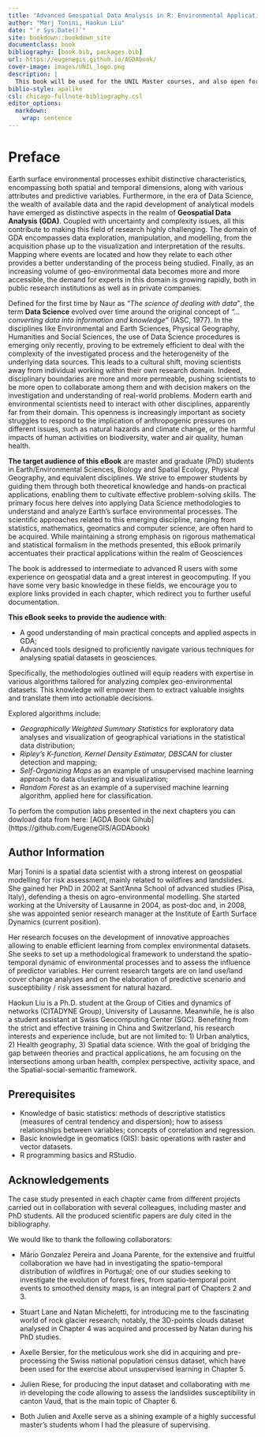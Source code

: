 ```yaml
---
title: "Advanced Geospatial Data Analysis in R: Environmental Applications"
author: "Marj Tonini, Haokun Liu"
date: "`r Sys.Date()`"
site: bookdown::bookdown_site
documentclass: book
bibliography: [book.bib, packages.bib]
url: https://eugenegis.github.io/AGDAbook/
cover-image: images/UNIL_logo.png
description: |
  This book will be used for the UNIL Master courses, and also open for the publich who are interested in. 
biblio-style: apalike
csl: chicago-fullnote-bibliography.csl
editor_options: 
  markdown: 
    wrap: sentence
---
```


# Preface {.unnumbered}

Earth surface environmental processes exhibit distinctive characteristics, encompassing both spatial and temporal dimensions, along with various attributes and predictive variables.
Furthermore, in the era of Data Science, the wealth of available data and the rapid development of analytical models have emerged as distinctive aspects in the realm of **Geospatial Data Analysis (GDA)**.
Coupled with uncertainty and complexity issues, all this contribute to making this field of research highly challenging.
The domain of GDA encompasses data exploration, manipulation, and modelling, from the acquisition phase up to the visualization and interpretation of the results.
Mapping where events are located and how they relate to each other provides a better understanding of the process being studied.
Finally, as an increasing volume of geo-environmental data becomes more and more accessible, the demand for experts in this domain is growing rapidly, both in public research institutions as well as in private companies.

Defined for the first time by Naur as *"The science of dealing with data"*, the term **Data Science** evolved over time around the original concept of *"...converting data into information and knowledge"* (IASC, 1977).
In the disciplines like Environmental and Earth Sciences, Physical Geography, Humanities and Social Sciences, the use of Data Science procedures is emerging only recently, proving to be extremely efficient to deal with the complexity of the investigated process and the heterogeneity of the underlying data sources.
This leads to a cultural shift, moving scientists away from individual working within their own research domain.
Indeed, disciplinary boundaries are more and more permeable, pushing scientists to be more open to collaborate among them and with decision makers on the investigation and understanding of real-world problems.
Modern earth and environmental scientists need to interact with other disciplines, apparently far from their domain.
This openness is increasingly important as society struggles to respond to the implication of anthropogenic pressures on different issues, such as natural hazards and climate change, or the harmful impacts of human activities on biodiversity, water and air quality, human health.

**The target audience of this eBook** are master and graduate (PhD) students in Earth/Environmental Sciences, Biology and Spatial Ecology, Physical Geography, and equivalent disciplines.
We strive to empower students by guiding them through both theoretical knowledge and hands-on practical applications, enabling them to cultivate effective problem-solving skills.
The primary focus here delves into applying Data Science methodologies to understand and analyze Earth's surface environmental processes.
The scientific approaches related to this emerging discipline, ranging from statistics, mathematics, geomatics and computer science, are often hard to be acquired.
While maintaining a strong emphasis on rigorous mathematical and statistical formalism in the methods presented, this eBook primarily accentuates their practical applications within the realm of Geosciences

The book is addressed to intermediate to advanced R users with some experience on geospatial data and a great interest in geocomputing.
If you have some very basic knowledge in these fields, we encourage you to explore links provided in each chapter, which redirect you to further useful documentation.

**This eBook seeks to provide the audience with**:

-   A good understanding of main practical concepts and applied aspects in GDA;
-   Advanced tools designed to proficiently navigate various techniques for analysing spatial datasets in geosciences.

Specifically, the methodologies outlined will equip readers with expertise in various algorithms tailored for analyzing complex geo-environmental datasets.
This knowledge will empower them to extract valuable insights and translate them into actionable decisions.

Explored algorithms include:

-   *Geographically Weighted Summary Statistics* for exploratory data analyses and visualization of geographical variations in the statistical data distribution;
-   *Ripley's K-function, Kernel Density Estimator, DBSCAN* for cluster detection and mapping;
-   *Self-Organizing Maps* as an example of unsupervised machine learning approach to data clustering and visualization;
-   *Random Forest* as an example of a supervised machine learning algorithm, applied here for classification.

To perfom the compution labs presented in the next chapters you can dowload data from here: [AGDA Book Gihub] (https://github.com/EugeneGIS/AGDAbook)

## Author Information {.unnumbered}

Marj Tonini is a spatial data scientist with a strong interest on geospatial modelling for risk assessment, mainly related to wildfires and landslides. She gained her PhD in 2002 at Sant’Anna School of advanced studies (Pisa, Italy), defending a thesis on agro-environmental modelling. She started working at the University of Lausanne in 2004, as post-doc and, in 2008, she was appointed senior research manager at the Institute of Earth Surface Dynamics (current position).

Her research focuses on the development of innovative approaches allowing to enable efficient learning from complex environmental datasets. She seeks to set up a methodological framework to understand the spatio-temporal dynamic of environmental processes and to assess the influence of predictor variables. Her current research targets are on land use/land cover change analyses and on the elaboration of predictive scenario and susceptibility / risk assessment for natural hazard.

Haokun Liu is a Ph.D. student at the Group of Cities and dynamics of networks (CITADYNE Group), University of Lausanne. Meanwhile, he is also a student assistant at Swiss Geocomputing Center (SGC). Benefiting from the strict and effective training in China and Switzerland, his research interests and experience include, but are not limited to: 1) Urban analytics, 2) Health geography, 3) Spatial data science. With the goal of bridging the gap between theories and practical applications, he am focusing on the intersections among urban health, complex perspective, activity space, and the Spatial-social-semantic framework.

## Prerequisites {.unnumbered}

-   Knowledge of basic statistics: methods of descriptive statistics (measures of central tendency and dispersion); how to assess relationships between variables; concepts of correlation and regression.
-   Basic knowledge in geomatics (GIS): basic operations with raster and vector datasets.
-   R programming basics and RStudio.

## Acknowledgements {.unnumbered}

The case study presented in each chapter came from different projects carried out in collaboration with several colleagues, including master and PhD students.
All the produced scientific papers are duly cited in the bibliography.

We would like to thank the following collaborators:

-   Mário Gonzalez Pereira and Joana Parente, for the extensive and fruitful collaboration we have had in investigating the spatio-temporal distribution of wildfires in Portugal; one of our studies seeking to investigate the evolution of forest fires, from spatio-temporal point events to smoothed density maps, is an integral part of Chapters 2 and 3.

-   Stuart Lane and Natan Micheletti, for introducing me to the fascinating world of rock glacier research; notably, the 3D-points clouds dataset analysed in Chapter 4 was acquired and processed by Natan during his PhD studies.

-   Axelle Bersier, for the meticulous work she did in acquiring and pre-processing the Swiss national population census dataset, which have been used for the exercise about unsupervised learning in Chapter 5.

-   Julien Riese, for producing the input dataset and collaborating with me in developing the code allowing to assess the landslides susceptibility in canton Vaud, that is the main topic of Chapter 6.

-   Both Julien and Axelle serve as a shining example of a highly successful master's students whom I had the pleasure of supervising.
